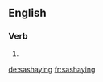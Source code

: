 ==English==

===Verb===
{{head|en}}

# {{present participle of|sashay}}

[[de:sashaying]]
[[fr:sashaying]]